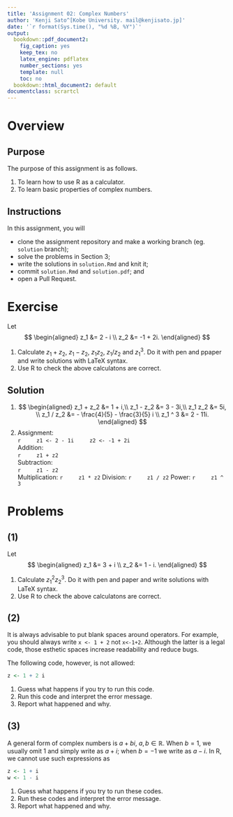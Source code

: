 ```yaml
---
title: 'Assignment 02: Complex Numbers'
author: 'Kenji Sato^[Kobe University. mail@kenjisato.jp]'
date: '`r format(Sys.time(), "%d %B, %Y")`'
output:
  bookdown::pdf_document2:
    fig_caption: yes
    keep_tex: no
    latex_engine: pdflatex
    number_sections: yes
    template: null
    toc: no
  bookdown::html_document2: default
documentclass: scrartcl
---
```


# Overview

## Purpose {-}

The purpose of this assignment is as follows.

1. To learn how to use R as a calculator.
2. To learn basic properties of complex numbers.

## Instructions {-}

In this assignment, you will

- clone the assignment repository and make a working branch (eg. `solution` branch);
- solve the problems in Section 3; 
- write the solutions in `solution.Rmd` and knit it; 
- commit `solution.Rmd` and `solution.pdf`; and 
- open a Pull Request.
 
# Exercise

Let 
$$
\begin{aligned}
z_1 &= 2 - i \\
z_2 &= -1 + 2i.
\end{aligned}
$$

1. Calculate $z_1 + z_2$, $z_1 - z_2$, $z_1 z_2$, $z_1 / z_2$ and $z_1^3$. 
   Do it with pen and ppaper and write solutions with LaTeX syntax.
2. Use R to check the above calculatons are correct.


## Solution {-}

1.
$$
\begin{aligned}
z_1 + z_2 &= 1 + i,\\
z_1 - z_2 &= 3 - 3i,\\
z_1 z_2 &= 5i, \\
z_1 / z_2 &= - \frac{4}{5} - \frac{3}{5} i \\
z_1 ^ 3 &= 2 - 11i.
\end{aligned}
$$
2. Assignment:  
    ```r
    z1 <- 2 - 1i
    z2 <- -1 + 2i
    ```  
   Addition:   
    ```r
    z1 + z2
    ```  
   Subtraction:  
    ```r
    z1 - z2
    ```  
   Multiplication:
    ```r
    z1 * z2
    ```
   Division:
    ```r
    z1 / z2
    ```
   Power:
    ```r
    z1 ^ 3
    ```

\pagebreak

# Problems

## (1) {-}

Let 
$$
\begin{aligned}
z_1 &= 3 + i \\
z_2 &= 1 - i.
\end{aligned}
$$

1. Calculate $z_1^2 z_2^3$. 
   Do it with pen and paper and write solutions with LaTeX syntax.
2. Use R to check the above calculatons are correct.


## (2) {-}

It is always advisable to put blank spaces around operators. For example, you should always write `x <- 1 + 2` not `x<-1+2`. Although the latter is a legal code, those esthetic spaces increase readability and reduce bugs. 

The following code, however, is not allowed:

```r
z <- 1 + 2 i
```

1. Guess what happens if you try to run this code.
2. Run this code and interpret the error message.
3. Report what happened and why. 


## (3) {-}

A general form of complex numbers is $a + bi$, $a, b \in \mathbb R$. When $b = 1$, we usually omit $1$ and simply write as $a + i$; when $b = -1$ we write as $a - i$. In R, we cannot use such expressions as

```r
z <- 1 + i
w <- 1 - i 
```

1. Guess what happens if you try to run these codes.
2. Run these codes and interpret the error message.
3. Report what happened and why. 
